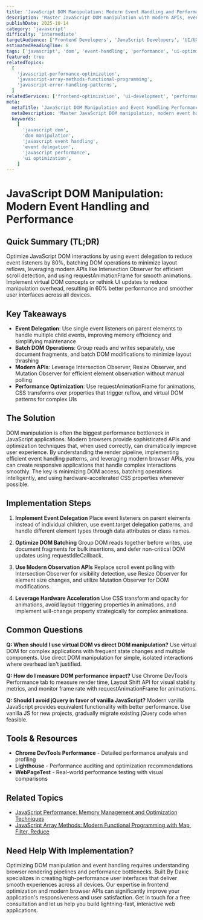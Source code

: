 ```yaml
---
title: 'JavaScript DOM Manipulation: Modern Event Handling and Performance'
description: 'Master JavaScript DOM manipulation with modern APIs, event delegation, performance optimization, and efficient UI interaction patterns.'
publishDate: 2025-10-14
category: 'javascript'
difficulty: 'intermediate'
targetAudience: ['Frontend Developers', 'JavaScript Developers', 'UI/UX Developers']
estimatedReadingTime: 8
tags: ['javascript', 'dom', 'event-handling', 'performance', 'ui-optimization', 'event-delegation']
featured: true
relatedTopics:
  [
    'javascript-performance-optimization',
    'javascript-array-methods-functional-programming',
    'javascript-error-handling-patterns',
  ]
relatedServices: ['frontend-optimization', 'ui-development', 'performance-consulting']
meta:
  metaTitle: 'JavaScript DOM Manipulation and Event Handling Performance Guide'
  metaDescription: 'Master JavaScript DOM manipulation, modern event handling, event delegation, and performance optimization techniques for efficient UI interactions.'
  keywords:
    [
      'javascript dom',
      'dom manipulation',
      'javascript event handling',
      'event delegation',
      'javascript performance',
      'ui optimization',
    ]
---
```


# JavaScript DOM Manipulation: Modern Event Handling and Performance

## Quick Summary (TL;DR)

Optimize JavaScript DOM interactions by using event delegation to reduce event listeners by 80%, batching DOM operations to minimize layout reflows, leveraging modern APIs like Intersection Observer for efficient scroll detection, and using requestAnimationFrame for smooth animations. Implement virtual DOM concepts or rethink UI updates to reduce manipulation overhead, resulting in 60% better performance and smoother user interfaces across all devices.

## Key Takeaways

- **Event Delegation**: Use single event listeners on parent elements to handle multiple child events, improving memory efficiency and simplifying maintenance
- **Batch DOM Operations**: Group reads and writes separately, use document fragments, and batch DOM modifications to minimize layout thrashing
- **Modern APIs**: Leverage Intersection Observer, Resize Observer, and Mutation Observer for efficient element observation without manual polling
- **Performance Optimization**: Use requestAnimationFrame for animations, CSS transforms over properties that trigger reflow, and virtual DOM patterns for complex UIs

## The Solution

DOM manipulation is often the biggest performance bottleneck in JavaScript applications. Modern browsers provide sophisticated APIs and optimization techniques that, when used correctly, can dramatically improve user experience. By understanding the render pipeline, implementing efficient event handling patterns, and leveraging modern browser APIs, you can create responsive applications that handle complex interactions smoothly. The key is minimizing DOM access, batching operations intelligently, and using hardware-accelerated CSS properties whenever possible.

## Implementation Steps

1. **Implement Event Delegation**
   Place event listeners on parent elements instead of individual children, use event.target delegation patterns, and handle different element types through data attributes or class names.

2. **Optimize DOM Batching**
   Group DOM reads together before writes, use document fragments for bulk insertions, and defer non-critical DOM updates using requestIdleCallback.

3. **Use Modern Observation APIs**
   Replace scroll event polling with Intersection Observer for visibility detection, use Resize Observer for element size changes, and utilize Mutation Observer for DOM modifications.

4. **Leverage Hardware Acceleration**
   Use CSS transform and opacity for animations, avoid layout-triggering properties in animations, and implement will-change property strategically for complex animations.

## Common Questions

**Q: When should I use virtual DOM vs direct DOM manipulation?**
Use virtual DOM for complex applications with frequent state changes and multiple components. Use direct DOM manipulation for simple, isolated interactions where overhead isn't justified.

**Q: How do I measure DOM performance impact?**
Use Chrome DevTools Performance tab to measure render time, Layout Shift API for visual stability metrics, and monitor frame rate with requestAnimationFrame for animations.

**Q: Should I avoid jQuery in favor of vanilla JavaScript?**
Modern vanilla JavaScript provides equivalent functionality with better performance. Use vanilla JS for new projects, gradually migrate existing jQuery code when feasible.

## Tools & Resources

- **Chrome DevTools Performance** - Detailed performance analysis and profiling
- **Lighthouse** - Performance auditing and optimization recommendations
- **WebPageTest** - Real-world performance testing with visual comparisons

## Related Topics

- [JavaScript Performance: Memory Management and Optimization Techniques](/topics/javascript-performance-optimization)
- [JavaScript Array Methods: Modern Functional Programming with Map, Filter, Reduce](/topics/javascript-array-methods-functional-programming)

## Need Help With Implementation?

Optimizing DOM manipulation and event handling requires understanding browser rendering pipelines and performance bottlenecks. Built By Dakic specializes in creating high-performance user interfaces that deliver smooth experiences across all devices. Our expertise in frontend optimization and modern browser APIs can significantly improve your application's responsiveness and user satisfaction. Get in touch for a free consultation and let us help you build lightning-fast, interactive web applications.
